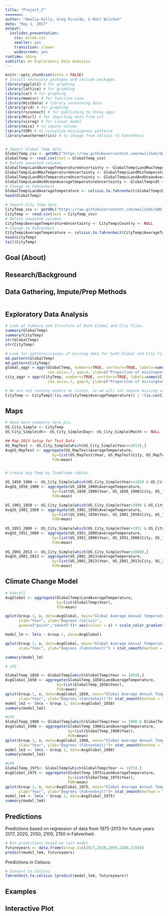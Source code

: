 ```yaml
---
title: "Project_2"
=======:
author: "Amelia Kelly, Greg Ricalde, & Matt Wilchek"
date: "May 1, 2017"
output:
  ioslides_presentation:
    css: bulma.css
    smaller: yes
    transition: slower
    widescreen: yes
runtime: shiny
subtitle: An Exploratory Data Analysis
---
```


```r
knitr::opts_chunk$set(echo = FALSE)
# Install necessary packages and include packages.
library(ggplot2) # for graphing
library(lattice) # for graphing
library(car) # for graphing
library(memisc) # for function case
library(HistData) # library containing data
library(grid) # for graphing
library(rsconnect) # for publishing to Shiny apps
library(RCurl) # for importing data from url
library(visreg) # for linear model
library(mice) # to impute values
library(VIM) # to visualize missingness patterns
library(weathermetrics) # to change from Celsius to Fahrenheit


# Import Global Temp data
GlobalTemp_csv <- getURL("https://raw.githubusercontent.com/mwilchek/GWU_Project.AnalyzingClimateChange/master/GlobalTemperatures.csv")
GlobalTemp <- read.csv(text = GlobalTemp_csv)
# Delete unwanted columns
GlobalTemp$LandAverageTemperatureUncertainty <- GlobalTemp$LandMaxTemperature <-
GlobalTemp$LandMaxTemperatureUncertainty <- GlobalTemp$LandMinTemperature <-
GlobalTemp$LandMinTemperatureUncertainty <- GlobalTemp$LandAndOceanAverageTemperature <-
GlobalTemp$LandAndOceanAverageTemperatureUncertainty <- GlobalTemp$dt <- GlobalTemp$Day <- GlobalTemp$Month <- NULL
# Change to Fahrenheit
GlobalTemp$LandAverageTemperature <- celsius.to.fahrenheit(GlobalTemp$LandAverageTemperature)
head(GlobalTemp)

# Import City Temp data
CityTemp_csv <- getURL("https://raw.githubusercontent.com/mwilchek/GWU_Project.AnalyzingClimateChange/master/US_City.csv")
CityTemp <- read.csv(text = CityTemp_csv)
# Delete unwanted columns
CityTemp$AverageTemperatureUncertainty <- CityTemp$Country <- NULL
# Change to Fahrenheit
CityTemp$AverageTemperature <- celsius.to.fahrenheit(CityTemp$AverageTemperature)
head(CityTemp)
tail(CityTemp)


```

## Goal (About)

## Research/Background

## Data Gathering, Impute/Prep Methods
```r



```

  
## Exploratory Data Analysis

```r
# Look at Summary and Structure of both Global and City files.
summary(GlobalTemp)
summary(CityTemp)
str(GlobalTemp)
str(CityTemp)

# Look for patterns/causes of missing data for both Global and City files.
md.pattern(GlobalTemp)
md.pattern(CityTemp)
global_aggr = aggr(GlobalTemp, numbers=TRUE, sortVars=TRUE, labels=names(GlobalTemp), 
                   cex.axis=.7, gap=3, ylab=c("Proportion of missingness","Missingness Pattern"))
city_aggr = aggr(CityTemp, numbers=TRUE, sortVars=TRUE, labels=names(CityTemp), 
                   cex.axis=.7, gap=3, ylab=c("Proportion of missingness","Missingness Pattern"))

# We are not running models on cities, so we will not impute missing values; eliminate missing values.
CityTemp <- CityTemp[!(is.na(CityTemp$AverageTemperature)) | !(is.na(CityTemp$AverageTemperature)),]
```


## Maps
```r
# Need more comments here plz.
US_City_Simple <- CityTemp
US_City_Simple$dt<- US_City_Simple$Day<- US_City_Simple$Month <- NULL

## Map 2013 Setup for Test Data
US_MapTest <- US_City_Simple[which(US_City_Simple$Year==2013),]
AvgUS_MapTest <- aggregate(US_MapTest$AverageTemperature, 
                     by=list(US_MapTest$Year, US_MapTest$City, US_MapTest$Latitude, US_MapTest$Longitude), 
                     FUN=mean)


# Create Avg Temp by TimeFrame tables.

US_1850_1900 <- US_City_Simple[which(US_City_Simple$Year>=1850 & US_City_Simple$Year<=1900),]
AvgUS_1850_1900 <- aggregate(US_1850_1900$AverageTemperature, 
                     by=list(US_1850_1900$Year, US_1850_1900$City, US_1850_1900$Latitude, US_1850_1900$Longitude), 
                     FUN=mean)

US_1901_1950 <- US_City_Simple[which(US_City_Simple$Year>1900 & US_City_Simple$Year<=1950),]
AvgUS_1901_1950 <- aggregate(US_1901_1950$AverageTemperature, 
                     by=list(US_1901_1950$Year, US_1901_1950$City, US_1901_1950$Latitude, US_1901_1950$Longitude), 
                     FUN=mean)
  
US_1951_2000 <- US_City_Simple[which(US_City_Simple$Year>1951 & US_City_Simple$Year<=2000),]
AvgUS_1951_2000 <- aggregate(US_1951_2000$AverageTemperature, 
                     by=list(US_1951_2000$Year, US_1951_2000$City, US_1951_2000$Latitude, US_1951_2000$Longitude), 
                     FUN=mean)
  
US_2001_2013 <- US_City_Simple[which(US_City_Simple$Year>2000),]
AvgUS_2001_2013 <- aggregate(US_2001_2013$AverageTemperature, 
                     by=list(US_2001_2013$Year, US_2001_2013$City, US_2001_2013$Latitude, US_2001_2013$Longitude), 
                     FUN=mean)

```


## Climate Change Model

```r
# Overall
AvgGlobal <- aggregate(GlobalTemp$LandAverageTemperature, 
                       by=list(GlobalTemp$Year), 
                       FUN=mean)

qplot(Group.1, x, data=AvgGlobal, main="Global Average Annual Temperature 1753-2013", 
      xlab="Year", ylab="Degrees (Celius)",
      geom=c("point","smooth"))+ aes(colour = x) + scale_color_gradient(low="blue", high="red")

model_lm <- lm(x ~ Group.1, data=AvgGlobal)

qplot(Group.1, x, data=AvgGlobal, main="Global Average Annual Temperature 1753-2013", 
      xlab="Year", ylab="Degrees (Fahrenheit)") + stat_smooth(method = "lm", col = "blue")+ aes(colour = x) + scale_color_gradient(low="blue", high="red")

summary(model_lm)

# LM2

GlobalTemp_1850 <- GlobalTemp[which(GlobalTemp$Year >= 1850),]
AvgGlobal_1850 <- aggregate(GlobalTemp_1850$LandAverageTemperature, 
                       by=list(GlobalTemp_1850$Year), 
                       FUN=mean)
qplot(Group.1, x, data=AvgGlobal_1850, main="Global Average Annual Temperature 1850-2013",
      xlab="Year", ylab="Degrees (Fahrenheit)")+ stat_smooth(method = "lm", col = "blue")+ aes(colour = x) + scale_color_gradient(low="blue", high="red")
model_lm2 <- lm(x ~ Group.1, data=AvgGlobal_1850)
summary(model_lm2)

#LM3
GlobalTemp_1900 <- GlobalTemp[which(GlobalTemp$Year >= 1900 & GlobalTemp$Year < 1975),]
AvgGlobal_1900 <- aggregate(GlobalTemp_1900$LandAverageTemperature, 
                            by=list(GlobalTemp_1900$Year), 
                            FUN=mean)
qplot(Group.1, x, data=AvgGlobal_1900, main="Global Average Annual Temperature 1900-2013",
      xlab="Year", ylab="Degrees (Fahrenheit)")+ stat_smooth(method = "lm", col = "blue")+ aes(colour = x) + scale_color_gradient(low="blue", high="red")
model_lm3 <- lm(x ~ Group.1, data=AvgGlobal_1900)
summary(model_lm3)

#LM4
GlobalTemp_1975<- GlobalTemp[which(GlobalTemp$Year >= 1975),]
AvgGlobal_1975 <- aggregate(GlobalTemp_1975$LandAverageTemperature, 
                            by=list(GlobalTemp_1975$Year), 
                            FUN=mean)
qplot(Group.1, x, data=AvgGlobal_1975, main="Global Average Annual Temperature 1975-2013",
      xlab="Year", ylab="Degrees (Fahrenheit)")+ stat_smooth(method = "lm", col = "blue") + aes(colour = x) + scale_color_gradient(low="blue", high="red")
model_lm4 <- lm(x ~ Group.1, data=AvgGlobal_1975)
summary(model_lm4)

```


## Predictions

Predictions based on regression of data from 1975-2013 for future years 2017, 2020, 2050, 2100, 2150 in Fahrenheit:

```r
# Run predictions based on last model
futureyears <- data.frame(Group.1=c(2017,2020,2050,2100,2150))
predict(model_lm4, futureyears)

```

Predictions in Celsius:

```r
# Convert to Celsius
fahrenheit.to.celsius (predict(model_lm4, futureyears))
```

## Examples


## Interactive Plot

```r





```

